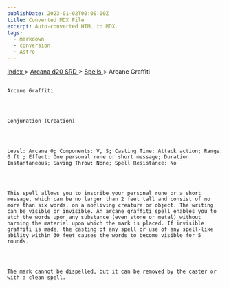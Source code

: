 ```yaml
---
publishDate: 2023-01-02T00:00:00Z
title: Converted MDX File
excerpt: Auto-converted HTML to MDX.
tags:
  - markdown
  - conversion
  - Astro
---
```







[
      Index
     ](-index)
     >
     [
      Arcana d20 SRD
     ](arcana-d20-srd-index)
     >
     [
      Spells
     ](arcana-d20-srd-spells-index)
     > Arcane Graffiti
    




## 
    Arcane Graffiti
   



    Conjuration (Creation)
   



    Level: Arcane 0; Components: V, S; Casting Time: Attack action; Range: 0 ft.; Effect: One personal rune or short message; Duration: Instantaneous; Saving Throw: None; Spell Resistance: No
   



    This spell allows you to inscribe your personal rune or a short message, which can be no larger than 2 feet tall and consist of no more than six words, on a nonliving creature or object. The writing can be visible or invisible. An arcane graffiti spell enables you to etch the words upon any substance (even stone or metal) without harming the material upon which the mark is placed. If invisible graffiti is made, the casting of any spell or use of any spell-like ability within 30 feet causes the words to become visible for 5 rounds.
   



    The mark cannot be dispelled, but it can be removed by the caster or with a clean spell.
   





